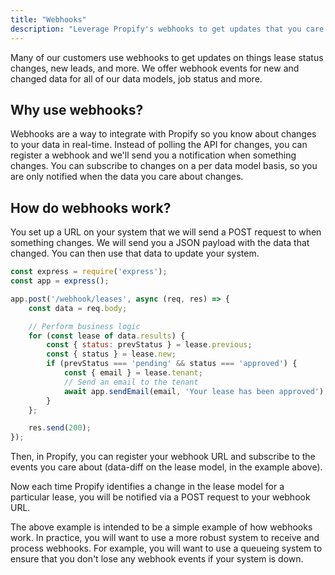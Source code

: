```yaml
---
title: "Webhooks"
description: "Leverage Propify's webhooks to get updates that you care about"
---
```


Many of our customers use webhooks to get updates on things lease status changes, new leads, and more. We offer webhook events for new and changed data for all of our data models, job status and more.

## Why use webhooks?

Webhooks are a way to integrate with Propify so you know about changes to your data in real-time. Instead of polling the API for changes, you can register a webhook and we'll send you a notification when something changes. You can subscribe to changes on a per data model basis, so you are only notified when the data you care about changes.

## How do webhooks work?

You set up a URL on your system that we will send a POST request to when something changes. We will send you a JSON payload with the data that changed. You can then use that data to update your system.

```javascript Example route (in YOUR system) to receive webhook
const express = require('express');
const app = express();

app.post('/webhook/leases', async (req, res) => {
    const data = req.body;

    // Perform business logic
    for (const lease of data.results) {
        const { status: prevStatus } = lease.previous;
        const { status } = lease.new;
        if (prevStatus === 'pending' && status === 'approved') {
            const { email } = lease.tenant;
            // Send an email to the tenant
            await app.sendEmail(email, 'Your lease has been approved');
        }
    };

    res.send(200);
});
```

Then, in Propify, you can register your webhook URL and subscribe to the events you care about (data-diff on the lease model, in the example above).

Now each time Propify identifies a change in the lease model for a particular lease, you will be notified via a POST request to your webhook URL.

The above example is intended to be a simple example of how webhooks work. In practice, you will want to use a more robust system to receive and process webhooks. For example, you will want to use a queueing system to ensure that you don't lose any webhook events if your system is down.